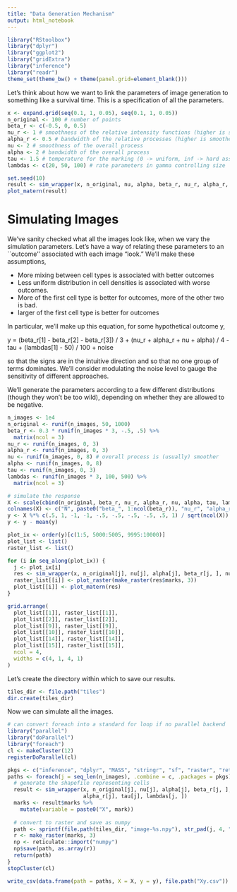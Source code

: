 ```yaml
---
title: "Data Generation Mechanism"
output: html_notebook
---
```


```r
library("RStoolbox")
library("dplyr")
library("ggplot2")
library("gridExtra")
library("inference")
library("readr")
theme_set(theme_bw() + theme(panel.grid=element_blank()))
```

Let's think about how we want to link the parameters of image generation to
something like a survival time. This is a specification of all the parameters.

```r
x <- expand.grid(seq(0.1, 1, 0.05), seq(0.1, 1, 0.05))
n_original <- 100 # number of points
beta_r <- c(-0.5, 0, 0.5)
nu_r <- 1 # smoothness of the relative intensity functions (higher is smoother)
alpha_r <- 0.5 # bandwidth of the relative processes (higher is smoother)
nu <- 2 # smoothness of the overall process
alpha <- 2 # bandwidth of the overall process
tau <- 1.5 # temperature for the marking (0 -> uniform, inf -> hard assignment)
lambdas <- c(20, 50, 100) # rate parameters in gamma controlling size
```

```r
set.seed(10)
result <- sim_wrapper(x, n_original, nu, alpha, beta_r, nu_r, alpha_r, tau, lambdas)
plot_matern(result)
```

# Simulating Images

We've sanity checked what all the images look like, when we vary the simulation
parameters. Let's have a way of relating these parameters to an ``outcome''
associated with each image "look." We'll make these assumptions,

* More mixing between cell types is associated with better outcomes
* Less uniform distribution in cell densities is associated with worse outcomes.
* More of the first cell type is better for outcomes, more of the other two is bad.
* larger of the first cell type is better for outcomes

In particular, we'll make up this equation, for some hypothetical outcome y,

 y =  (beta_r[1] - beta_r[2] - beta_r[3]) / 3 + (nu_r + alpha_r + nu + alpha) / 4 - tau + (lambdas[1] - 50) / 100 + noise

so that the signs are in the intuitive direction and so that no one group of
terms dominates. We'll consider modulating the noise level to gauge the
sensitivity of different approaches.

We'll generate the parameters according to a few different distributions (though
they won't be too wild), depending on whether they are allowed to be negative.

```r
n_images <- 1e4
n_original <- runif(n_images, 50, 1000)
beta_r <- 0.3 * runif(n_images * 3, -.5, .5) %>%
  matrix(ncol = 3)
nu_r <- runif(n_images, 0, 3)
alpha_r <- runif(n_images, 0, 3)
nu <- runif(n_images, 0, 8) # overall process is (usually) smoother
alpha <- runif(n_images, 0, 8)
tau <- runif(n_images, 0, 3)
lambdas <- runif(n_images * 3, 100, 500) %>%
  matrix(ncol = 3)

# simulate the response
X <- scale(cbind(n_original, beta_r, nu_r, alpha_r, nu, alpha, tau, lambdas[, 1]))
colnames(X) <- c("N", paste0("beta_", 1:ncol(beta_r)), "nu_r", "alpha_r", "nu", "alpha", "tau", "lambda_1")
y <- X %*% c(.5, 1, -1, -1, -.5, -.5, -.5, -.5, .5, 1) / sqrt(ncol(X))
y <- y - mean(y)
```

```r
plot_ix <- order(y)[c(1:5, 5000:5005, 9995:10000)]
plot_list <- list()
raster_list <- list()

for (i in seq_along(plot_ix)) {
  j <- plot_ix[i]
  res <- sim_wrapper(x, n_original[j], nu[j], alpha[j], beta_r[j, ], nu_r[j], alpha_r[j], tau[j], lambdas[j, ])
  raster_list[[i]] <- plot_raster(make_raster(res$marks, 3))
  plot_list[[i]] <- plot_matern(res)
}
```


```r
grid.arrange(
  plot_list[[1]], raster_list[[1]],
  plot_list[[2]], raster_list[[2]],
  plot_list[[9]], raster_list[[9]],
  plot_list[[10]], raster_list[[10]],
  plot_list[[14]], raster_list[[14]],
  plot_list[[15]], raster_list[[15]],
  ncol = 4,
  widths = c(4, 1, 4, 1)
)

```


Let's create the directory within which to save our results.

```r
tiles_dir <- file.path("tiles")
dir.create(tiles_dir)
```

Now we can simulate all the images.

```r
# can convert foreach into a standard for loop if no parallel backend
library("parallel")
library("doParallel")
library("foreach")
cl <- makeCluster(12)
registerDoParallel(cl)

pkgs <- c("inference", "dplyr", "MASS", "stringr", "sf", "raster", "reticulate")
paths <- foreach(j = seq_len(n_images), .combine = c, .packages = pkgs) %dopar% {
  # generate the shapefile representing cells
  result <- sim_wrapper(x, n_original[j], nu[j], alpha[j], beta_r[j, ], nu_r[j],
                        alpha_r[j], tau[j], lambdas[j, ])
  marks <- result$marks %>%
    mutate(variable = paste0("X", mark))
  
  # convert to raster and save as numpy
  path <- sprintf(file.path(tiles_dir, "image-%s.npy"), str_pad(j, 4, "left", 0))
  r <- make_raster(marks, 3)
  np <- reticulate::import("numpy")
  np$save(path, as.array(r))
  return(path)
}
stopCluster(cl)

write_csv(data.frame(path = paths, X = X, y = y), file.path("Xy.csv"))
```
